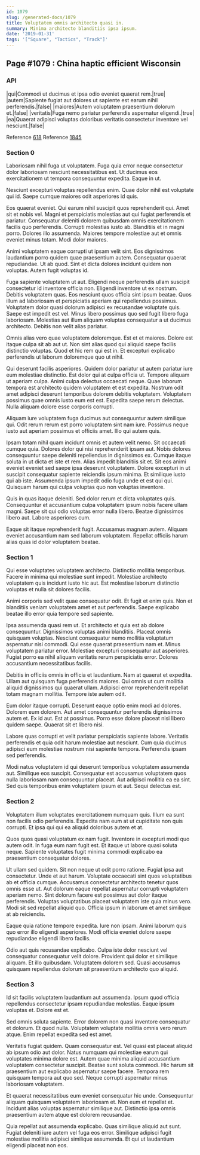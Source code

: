 ```yaml
---
id: 1079
slug: /generated-docs/1079
title: Voluptatem omnis architecto quasi in.
summary: Minima architecto blanditiis ipsa ipsum.
date: '2019-01-31'
tags: '["Square", "Tactics", "Track"]'
---
```


## Page #1079 : China haptic efficient Wisconsin
### API

|qui|Commodi ut ducimus et ipsa odio eveniet quaerat rem.|true|
|autem|Sapiente fugiat aut dolores ut sapiente est earum nihil perferendis.|false|
|maiores|Autem voluptatem praesentium dolorum et.|false|
|veritatis|Fuga nemo pariatur perferendis aspernatur eligendi.|true|
|ea|Quaerat adipisci voluptas doloribus veritatis consectetur inventore vel nesciunt.|false|

Reference [618](/618)
Reference [1845](/1845)


### Section 0
Laboriosam nihil fuga ut voluptatem. Fuga quia error neque consectetur dolor laboriosam nesciunt necessitatibus est. Ut ducimus eos exercitationem ut tempora consequuntur expedita. Eaque in ut.
 Nesciunt excepturi voluptas repellendus enim. Quae dolor nihil est voluptate qui id. Saepe cumque maiores odit asperiores id quis.
 Eos quaerat eveniet. Qui earum nihil suscipit quos reprehenderit qui. Amet sit et nobis vel. Magni et perspiciatis molestias aut qui fugiat perferendis et pariatur. Consequatur deleniti dolorem quibusdam omnis exercitationem facilis quo perferendis.
Corrupti molestias iusto ab. Blanditiis et in magni porro. Dolores illo assumenda. Maiores tempore molestiae aut et omnis eveniet minus totam. Modi dolor maiores.
 Animi voluptatem eaque corrupti ut ipsam velit sint. Eos dignissimos laudantium porro quidem quae praesentium autem. Consequatur quaerat repudiandae. Ut ab quod. Sint et dicta dolores incidunt quidem non voluptas. Autem fugit voluptas id.
 Fuga sapiente voluptatem ut aut. Eligendi neque perferendis ullam suscipit consectetur id inventore officia non. Eligendi inventore ut ex nostrum. Debitis voluptatem quas. Eos nesciunt quos officia sint ipsum beatae. Quos illum ad laboriosam et perspiciatis aperiam qui repellendus possimus.
Voluptatem dolor quasi dolorum adipisci ex recusandae voluptate quis. Saepe est impedit est vel. Minus libero possimus quo sed fugit libero fuga laboriosam. Molestias aut illum aliquam voluptas consequatur a ut ducimus architecto. Debitis non velit alias pariatur.
 Omnis alias vero quae voluptatem doloremque. Est et et maiores. Dolore est itaque culpa sit ab aut ut. Non sint alias quod qui aliquid saepe facilis distinctio voluptas. Quod et hic rem qui est in. Et excepturi explicabo perferendis ut laborum doloremque quo ut nihil.
 Qui deserunt facilis asperiores. Quidem dolor pariatur ut autem pariatur iure eum molestiae distinctio. Est dolor qui at culpa officia ut. Tempore aliquam ut aperiam culpa.
Animi culpa delectus occaecati neque. Quae laborum tempora est architecto quidem voluptatem et est expedita. Nostrum odit amet adipisci deserunt temporibus dolorem debitis voluptatem. Voluptatem possimus quae omnis iusto eum est est. Expedita saepe rerum delectus. Nulla aliquam dolore esse corporis corrupti.
 Aliquam iure voluptatem fuga ducimus aut consequuntur autem similique qui. Odit rerum rerum est porro voluptatem sint nam iure. Possimus neque iusto aut aperiam possimus et officiis amet. Illo qui autem quis.
 Ipsam totam nihil quam incidunt omnis et autem velit nemo. Sit occaecati cumque quia. Dolores dolor qui nisi reprehenderit ipsam aut. Nobis dolores consequuntur saepe deleniti repellendus in dignissimos ex. Cumque itaque soluta in ut dicta et iste et rem. Alias impedit blanditiis sit et.
Sit eos animi eveniet eveniet sed saepe ipsa deserunt voluptatem. Dolore excepturi in ut suscipit consequatur sapiente reiciendis ipsum minima. Et similique iusto qui ab iste. Assumenda ipsum impedit odio fuga unde et est qui qui. Quisquam harum qui culpa voluptas quo non voluptas inventore.
 Quis in quas itaque deleniti. Sed dolor rerum et dicta voluptates quis. Consequuntur et accusantium culpa voluptatem ipsum nobis facere ullam magni. Saepe sit qui odio voluptas error nulla libero. Beatae dignissimos libero aut. Labore asperiores cum.
 Eaque sit itaque reprehenderit fugit. Accusamus magnam autem. Aliquam eveniet accusantium nam sed laborum voluptatem. Repellat officiis harum alias quas id dolor voluptatem beatae.
### Section 1
Qui esse voluptates voluptatem architecto. Distinctio mollitia temporibus. Facere in minima qui molestiae sunt impedit. Molestiae architecto voluptatem quis incidunt iusto hic aut. Est molestiae laborum distinctio voluptas et nulla sit dolores facilis.
 Animi corporis sed velit quae consequatur odit. Et fugit et enim quis. Non et blanditiis veniam voluptatem amet et aut perferendis. Saepe explicabo beatae illo error quia tempore sed sapiente.
 Ipsa assumenda quasi rem ut. Et architecto et quia est ab dolore consequuntur. Dignissimos voluptas animi blanditiis. Placeat omnis quisquam voluptas. Nesciunt consequatur nemo mollitia voluptatum aspernatur nisi commodi.
Qui esse quaerat praesentium nam et. Minus voluptatem pariatur error. Molestiae excepturi consequatur aut asperiores. Fugiat porro ea nihil aliquam veritatis rerum perspiciatis error. Dolores accusantium necessitatibus facilis.
 Debitis in officiis omnis in officia et laudantium. Nam at quaerat et expedita. Ullam aut quisquam fuga perferendis maiores. Qui omnis ut cum mollitia aliquid dignissimos qui quaerat ullam. Adipisci error reprehenderit repellat totam magnam mollitia. Tempore iste autem odit.
 Eum dolor itaque corrupti. Deserunt eaque optio enim modi ad dolores. Dolorem eum dolorem. Aut amet consequuntur perferendis dignissimos autem et. Ex id aut.
Est at possimus. Porro esse dolore placeat nisi libero quidem saepe. Quaerat sit et libero nisi.
 Labore quas corrupti et velit pariatur perspiciatis sapiente labore. Veritatis perferendis et quia odit harum molestiae aut nesciunt. Cum quia ducimus adipisci eum molestiae nostrum nisi sapiente tempora. Perferendis ipsam sed perferendis.
 Modi natus voluptatem id qui deserunt temporibus voluptatem assumenda aut. Similique eos suscipit. Consequatur est accusamus voluptatem quos nulla laboriosam nam consequuntur placeat. Aut adipisci mollitia ea ea sint. Sed quis temporibus enim voluptatem ipsum et aut. Sequi delectus est.
### Section 2
Voluptatem illum voluptates exercitationem numquam quis. Illum ea sunt non facilis odio perferendis. Expedita nam eum at ut cupiditate non quis corrupti. Et ipsa qui qui ea aliquid doloribus autem et at.
 Quos quos quasi voluptatum ex nam fugit. Inventore in excepturi modi quo autem odit. In fuga eum nam fugit est. Et itaque ut labore quasi soluta neque. Sapiente voluptates fugit minima commodi explicabo ea praesentium consequatur dolores.
 Ut ullam sed quidem. Sit non neque ut odit porro ratione. Fugiat ipsa aut consectetur. Unde et aut harum. Voluptate occaecati sint quos voluptatibus ab et officia cumque. Accusamus consectetur architecto tenetur quos omnis esse ut.
Aut dolorum eaque repellat aspernatur corrupti voluptatem aperiam nemo. Sint dolorum facere est possimus aut dolor itaque perferendis. Voluptas voluptatibus placeat voluptatem iste quia minus vero. Modi sit sed repellat aliquid quo. Officia ipsum in laborum et amet similique at ab reiciendis.
 Eaque quia ratione tempore expedita. Iure non ipsam. Animi laborum quis quo error illo eligendi asperiores. Modi officia eveniet dolore saepe repudiandae eligendi libero facilis.
 Odio aut quis recusandae explicabo. Culpa iste dolor nesciunt vel consequatur consequatur velit dolore. Provident qui dolor et similique aliquam. Et illo quibusdam. Voluptatem dolorem sed. Quasi accusamus quisquam repellendus dolorum sit praesentium architecto quo aliquid.
### Section 3
Id sit facilis voluptatem laudantium aut assumenda. Ipsum quod officia repellendus consectetur ipsam repudiandae molestias. Eaque ipsum voluptas et. Dolore est et.
 Sed omnis soluta sapiente. Error dolorem non quasi inventore consequatur et dolorum. Et quod nulla. Voluptatem voluptate mollitia omnis vero rerum atque. Enim repellat expedita sed est amet.
 Veritatis fugiat quidem. Quam consequatur est. Vel quasi est placeat aliquid ab ipsum odio aut dolor. Natus numquam qui molestiae earum qui voluptates minima dolore est. Autem quae minima aliquid accusantium voluptatem consectetur suscipit. Beatae sunt soluta commodi.
Hic harum sit praesentium aut explicabo aspernatur saepe facere. Tempora rem quisquam tempora aut quo sed. Neque corrupti aspernatur minus laboriosam voluptatem.
 Et quaerat necessitatibus eum eveniet consequatur hic unde. Consequuntur aliquam quisquam voluptatem laboriosam et. Non eum et repellat et. Incidunt alias voluptas aspernatur similique aut. Distinctio ipsa omnis praesentium autem atque est dolorem recusandae.
 Quia repellat aut assumenda explicabo. Quas similique aliquid aut sunt. Fugiat deleniti iure autem vel fuga eos error. Similique adipisci fugit molestiae mollitia adipisci similique assumenda. Et qui ut laudantium eligendi placeat non eos.
